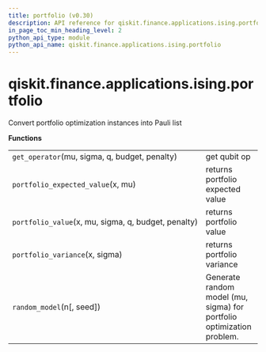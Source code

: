 ```yaml
---
title: portfolio (v0.30)
description: API reference for qiskit.finance.applications.ising.portfolio in qiskit v0.30
in_page_toc_min_heading_level: 2
python_api_type: module
python_api_name: qiskit.finance.applications.ising.portfolio
---
```


<span id="module-qiskit.finance.applications.ising.portfolio" />

<span id="qiskit-finance-applications-ising-portfolio" />

# qiskit.finance.applications.ising.portfolio

Convert portfolio optimization instances into Pauli list

**Functions**

|                                                     |                                                                       |
| --------------------------------------------------- | --------------------------------------------------------------------- |
| `get_operator`(mu, sigma, q, budget, penalty)       | get qubit op                                                          |
| `portfolio_expected_value`(x, mu)                   | returns portfolio expected value                                      |
| `portfolio_value`(x, mu, sigma, q, budget, penalty) | returns portfolio value                                               |
| `portfolio_variance`(x, sigma)                      | returns portfolio variance                                            |
| `random_model`(n\[, seed])                          | Generate random model (mu, sigma) for portfolio optimization problem. |

